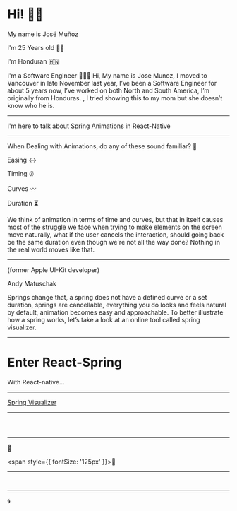 


# Hi! 👋🏽

<Appear>
  <p>My name is José Muñoz</p>
  <p>I'm 25 Years old 🕺🏽</p>
  <p>I'm Honduran 🇭🇳</p>
  <span>I'm a Software Engineer 🧑🏽‍💻</span>
</Appear>
<Notes>
  Hi, My name is Jose Munoz, I moved to Vancouver in late
  November last year, I’ve been a Software Engineer for
  about 5 years now, I’ve worked on both North and South
  America, I’m originally from Honduras. , I tried showing
  this to my mom but she doesn’t know who he is.
</Notes>

---

<RotateAnimation>
  I'm here to talk about Spring Animations in React-Native
</RotateAnimation>

---

<FadeIn>
  When Dealing with Animations, do any of these sound
  familiar? 🤔
</FadeIn>
<Appear>
  <p>Easing ↔️</p>
  <p>Timing ⏰</p>
  <p>Curves 〰️</p>
  <p>Duration ⏳</p>
</Appear>
<Notes>
  We think of animation in terms of time and curves, but
  that in itself causes most of the struggle we face when
  trying to make elements on the screen move naturally, 
  what if the user cancels the interaction, should going back
  be the same duration even though we're not all the way done?
  Nothing in the real world moves like that.
</Notes>

---

<TwitterTweetEmbed tweetId="566736015188963328" />
<Appear>
  <p>(former Apple UI-Kit developer)</p>  
</Appear>

<Notes>
  Andy Matuschak 

  Springs change that, a spring does not have a defined curve or a set duration, springs are cancellable,
  everything you do looks and feels natural by default, animation becomes easy and approachable.
  To better illustrate how a spring works, let’s take a look at an online tool called spring visualizer.
</Notes>

---

<Spring height="120rem" width="120rem" />

# Enter React-Spring

<Notes>
  With React-native...
</Notes>

---

<PullRelease />

<Appear>
  <a href="https://react-spring-visualizer.com/#translateY" target="_blank" rel="noopener noreferrer">Spring Visualizer</a>
</Appear>

---

<CodeSurfer>

  ```js file=./components/FadeIn.js 4:11
  ```

  ```js file=./components/FadeIn.js 6[5:9],7[5:7]
  ```

  ```js file=./components/FadeIn.js 10[24:40]
  ```

</CodeSurfer>


---


<Split>
  
  <FadeIn>
    <span style={{ fontSize: '125px' }}>💯</span>
  </FadeIn>

  <span style={{ fontSize: '125px' }}>💯</span>

</Split>

---

<CodeSurfer>
  

  ```js file=./components/RotateAnimation.js 4:36
  ```

  ```js file=./components/RotateAnimation.js 9:16
  ```

</CodeSurfer>


---

<RotateAnimation>
  <span style={{ fontSize: '125px' }}>🌀</span>
</RotateAnimation>
